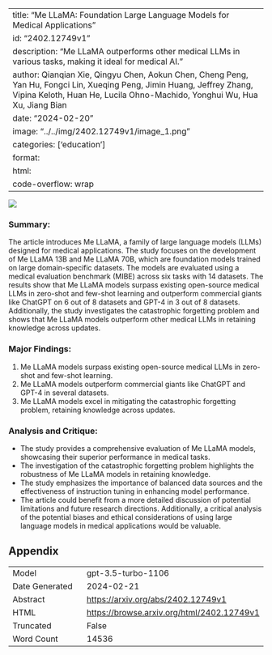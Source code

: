 
---
title: "Me LLaMA: Foundation Large Language Models for Medical Applications"
id: "2402.12749v1"
description: "Me LLaMA outperforms other medical LLMs in various tasks, making it ideal for medical AI."
author: Qianqian Xie, Qingyu Chen, Aokun Chen, Cheng Peng, Yan Hu, Fongci Lin, Xueqing Peng, Jimin Huang, Jeffrey Zhang, Vipina Keloth, Huan He, Lucila Ohno-Machido, Yonghui Wu, Hua Xu, Jiang Bian
date: "2024-02-20"
image: "../../img/2402.12749v1/image_1.png"
categories: ['education']
format:
  html:
    code-overflow: wrap
---

![](../../img/2402.12749v1/image_1.png)

### Summary:
The article introduces Me LLaMA, a family of large language models (LLMs) designed for medical applications. The study focuses on the development of Me LLaMA 13B and Me LLaMA 70B, which are foundation models trained on large domain-specific datasets. The models are evaluated using a medical evaluation benchmark (MIBE) across six tasks with 14 datasets. The results show that Me LLaMA models surpass existing open-source medical LLMs in zero-shot and few-shot learning and outperform commercial giants like ChatGPT on 6 out of 8 datasets and GPT-4 in 3 out of 8 datasets. Additionally, the study investigates the catastrophic forgetting problem and shows that Me LLaMA models outperform other medical LLMs in retaining knowledge across updates.

### Major Findings:
1. Me LLaMA models surpass existing open-source medical LLMs in zero-shot and few-shot learning.
2. Me LLaMA models outperform commercial giants like ChatGPT and GPT-4 in several datasets.
3. Me LLaMA models excel in mitigating the catastrophic forgetting problem, retaining knowledge across updates.

### Analysis and Critique:
- The study provides a comprehensive evaluation of Me LLaMA models, showcasing their superior performance in medical tasks.
- The investigation of the catastrophic forgetting problem highlights the robustness of Me LLaMA models in retaining knowledge.
- The study emphasizes the importance of balanced data sources and the effectiveness of instruction tuning in enhancing model performance.
- The article could benefit from a more detailed discussion of potential limitations and future research directions. Additionally, a critical analysis of the potential biases and ethical considerations of using large language models in medical applications would be valuable.

## Appendix

|          |          |
|----------|----------|
| Model     | gpt-3.5-turbo-1106       |
| Date Generated     | 2024-02-21       |
| Abstract | [https://arxiv.org/abs/2402.12749v1](https://arxiv.org/abs/2402.12749v1)        |
| HTML     | [https://browse.arxiv.org/html/2402.12749v1](https://browse.arxiv.org/html/2402.12749v1)       |
| Truncated       | False       |
| Word Count       | 14536       |